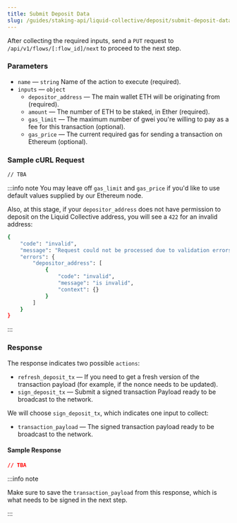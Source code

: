 ```yaml
---
title: Submit Deposit Data
slug: /guides/staking-api/liquid-collective/deposit/submit-deposit-data
---
```


After collecting the required inputs, send a `PUT` request to `/api/v1/flows/[:flow_id]/next` to proceed to the next step.

### Parameters

- `name` &mdash; `string` Name of the action to execute (required).
- `inputs` &mdash; `object`
  - `depositor_address` &mdash; The main wallet ETH will be originating from (required).
  - `amount` &mdash; The number of ETH to be staked, in Ether (required).
  - `gas_limit` &mdash; The maximum number of gwei you're willing to pay as a fee for this transaction (optional).
  - `gas_price` &mdash; The current required gas for sending a transaction on Ethereum (optional).

### Sample cURL Request

```bash {5-10}
// TBA
```

:::info note
You may leave off `gas_limit` and `gas_price` if you'd like to use default values supplied by our Ethereum node.

Also, at this stage, if your `depositor_address` does not have permission to deposit on the Liquid Collective address, you will see a `422` for an invalid address:

```bash
{
    "code": "invalid",
    "message": "Request could not be processed due to validation errors!",
    "errors": {
        "depositor_address": [
            {
                "code": "invalid",
                "message": "is invalid",
                "context": {}
            }
        ]
    }
}
```

:::

### Response

The response indicates two possible `actions`:

- `refresh_deposit_tx` &mdash; If you need to get a fresh version of the transaction payload (for example, if the nonce needs to be updated).
- `sign_deposit_tx` &mdash; Submit a signed transaction Payload ready to be broadcast to the network.

We will choose `sign_deposit_tx`, which indicates one input to collect:

- `transaction_payload` &mdash; The signed transaction payload ready to be broadcast to the network.

#### Sample Response

```json {19}
// TBA
```

:::info note

Make sure to save the `transaction_payload` from this response, which is what needs to be signed in the next step.

:::
